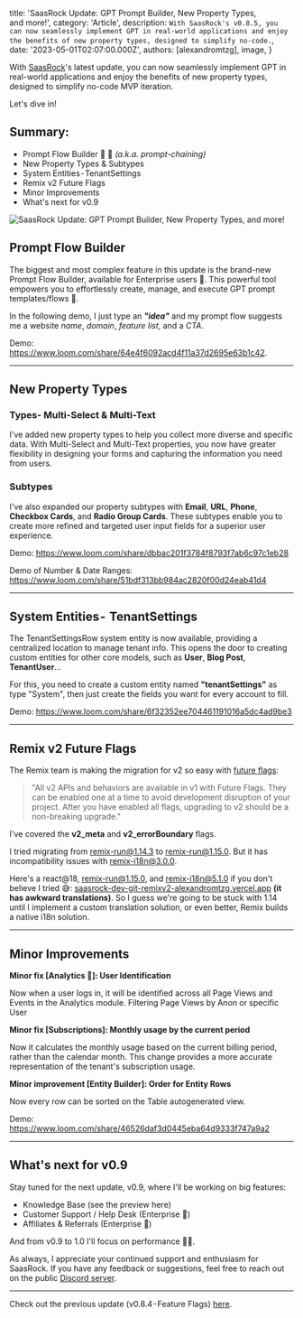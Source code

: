 
  title: 'SaasRock Update: GPT Prompt Builder, New Property Types, and more!',
  category: 'Article',
  description: `With SaasRock's v0.8.5, you can now seamlessly implement GPT in real-world applications and enjoy the benefits of new property types, designed to simplify no-code.`,
  date: '2023-05-01T02:07:00.000Z',
  authors: [alexandromtzg],
  image,
}

With [SaasRock](https://saasrock.com/?ref=alexandro.dev&utm_content=v0.8.5-prompt-builder)'s latest update, you can now seamlessly implement GPT in real-world applications and enjoy the benefits of new property types, designed to simplify no-code MVP iteration.

Let's dive in!

## Summary:

- Prompt Flow Builder 🤖 🚀 _(a.k.a. prompt-chaining)_
- New Property Types & Subtypes
- System Entities - TenantSettings
- Remix v2 Future Flags
- Minor Improvements
- What's next for v0.9

<img
  src={image}
  alt="SaasRock Update: GPT Prompt Builder, New Property Types, and more!"
  className="w-full"
/>

<!--more-->

## Prompt Flow Builder

The biggest and most complex feature in this update is the brand-new Prompt Flow Builder, available for Enterprise users 🚀. This powerful tool empowers you to effortlessly create, manage, and execute GPT prompt templates/flows 🤖.

In the following demo, I just type an _**"idea"**_ and my prompt flow suggests me a website _name_, _domain_, _feature list_, and a _CTA_.

Demo: https://www.loom.com/share/64e4f6092acd4f11a37d2695e63b1c42.

---

## New Property Types

### Types- Multi-Select & Multi-Text

I've added new property types to help you collect more diverse and specific data. With Multi-Select and Multi-Text properties, you now have greater flexibility in designing your forms and capturing the information you need from users.

### Subtypes

I've also expanded our property subtypes with **Email**, **URL**, **Phone**, **Checkbox Cards**, and **Radio Group Cards**. These subtypes enable you to create more refined and targeted user input fields for a superior user experience.

Demo: https://www.loom.com/share/dbbac201f3784f8793f7ab6c97c1eb28

Demo of Number & Date Ranges: https://www.loom.com/share/51bdf313bb984ac2820f00d24eab41d4

---

## System Entities -  TenantSettings

The TenantSettingsRow system entity is now available, providing a centralized location to manage tenant info. This opens the door to creating custom entities for other core models, such as **User**, **Blog Post**, **TenantUser**...

For this, you need to create a custom entity named **"tenantSettings"** as type "System", then just create the fields you want for every account to fill.

Demo: https://www.loom.com/share/6f32352ee704461191016a5dc4ad9be3

---

## Remix v2 Future Flags

The Remix team is making the migration for v2 so easy with [future flags](https://remix.run/docs/en/main/pages/v2):

> "All v2 APIs and behaviors are available in v1 with Future Flags. They can be enabled one at a time to avoid development disruption of your project. After you have enabled all flags, upgrading to v2 should be a non-breaking upgrade."

I've covered the **v2_meta** and **v2_errorBoundary** flags.

I tried migrating from [remix-run@1.14.3](https://github.com/remix-run/remix/releases/tag/remix%401.14.3) to [remix-run@1.15.0](https://github.com/remix-run/remix/releases/tag/remix%401.15.0). But it has incompatibility issues with [remix-i18n@3.0.0](https://github.com/sergiodxa/remix-i18next/releases/tag/v3.0.0).

Here's a react@18, remix-run@1.15.0, and remix-i18n@5.1.0 if you don't believe I tried 😅: [saasrock-dev-git-remixv2-alexandromtzg.vercel.app](https://saasrock-dev-git-remixv2-alexandromtzg.vercel.app/) **(it has awkward translations)**. So I guess we're going to be stuck with 1.14 until I implement a custom translation solution, or even better, Remix builds a native i18n solution.

---

## Minor Improvements

**Minor fix [Analytics 🚀]: User Identification**

Now when a user logs in, it will be identified across all Page Views and Events in the Analytics module.
Filtering Page Views by Anon or specific User

**Minor fix [Subscriptions]: Monthly usage by the current period**

Now it calculates the monthly usage based on the current billing period, rather than the calendar month. This change provides a more accurate representation of the tenant's subscription usage.

**Minor improvement [Entity Builder]: Order for Entity Rows**

Now every row can be sorted on the Table autogenerated view.

Demo: https://www.loom.com/share/46526daf3d0445eba64d9333f747a9a2

---

## What's next for v0.9

Stay tuned for the next update, v0.9, where I'll be working on big features:

- Knowledge Base (see the preview here)
- Customer Support / Help Desk (Enterprise 🚀)
- Affiliates & Referrals (Enterprise 🚀)

And from v0.9 to 1.0 I'll focus on performance 😮‍💨.

As always, I appreciate your continued support and enthusiasm for SaasRock. If you have any feedback or suggestions, feel free to reach out on the public [Discord server](https://discord.gg/KMkjU2BFn9).

---

Check out the previous update (v0.8.4 - Feature Flags) [here](https://saasrock.com/blog/saasrock-v0-8-4-feature-flags-plus-minor-admin-portal-improvements).
